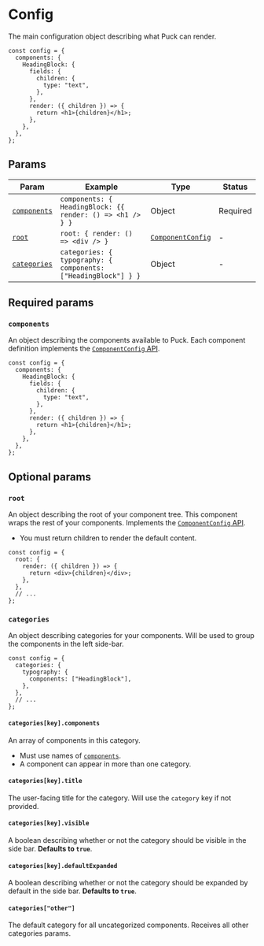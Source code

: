 # Config

The main configuration object describing what Puck can render.

```tsx copy
const config = {
  components: {
    HeadingBlock: {
      fields: {
        children: {
          type: "text",
        },
      },
      render: ({ children }) => {
        return <h1>{children}</h1>;
      },
    },
  },
};
```

## Params

| Param                       | Example                                                        | Type                                                                    | Status   |
| --------------------------- | -------------------------------------------------------------- | ----------------------------------------------------------------------- | -------- |
| [`components`](#components) | `components: { HeadingBlock: {{ render: () => <h1 /> } }`      | Object                                                                  | Required |
| [`root`](#root)             | `root: { render: () => <div /> }`                              | [`ComponentConfig`](/docs/api-reference/configuration/component-config) | -        |
| [`categories`](#categories) | `categories: { typography: { components: ["HeadingBlock"] } }` | Object                                                                  | -        |

## Required params

### `components`

An object describing the components available to Puck. Each component definition implements the [`ComponentConfig` API](/docs/api-reference/configuration/component-config).

```tsx {2-13} copy
const config = {
  components: {
    HeadingBlock: {
      fields: {
        children: {
          type: "text",
        },
      },
      render: ({ children }) => {
        return <h1>{children}</h1>;
      },
    },
  },
};
```

## Optional params

### `root`

An object describing the root of your component tree. This component wraps the rest of your components. Implements the [`ComponentConfig` API](/docs/api-reference/configuration/component-config).

- You must return children to render the default content.

```tsx {2-6} copy
const config = {
  root: {
    render: ({ children }) => {
      return <div>{children}</div>;
    },
  },
  // ...
};
```

### `categories`

An object describing categories for your components. Will be used to group the components in the left side-bar.

```tsx {2-6} copy
const config = {
  categories: {
    typography: {
      components: ["HeadingBlock"],
    },
  },
  // ...
};
```

#### `categories[key].components`

An array of components in this category.

- Must use names of [`components`](#components).
- A component can appear in more than one category.

#### `categories[key].title`

The user-facing title for the category. Will use the `category` key if not provided.

#### `categories[key].visible`

A boolean describing whether or not the category should be visible in the side bar. **Defaults to `true`**.

#### `categories[key].defaultExpanded`

A boolean describing whether or not the category should be expanded by default in the side bar. **Defaults to `true`**.

#### `categories["other"]`

The default category for all uncategorized components. Receives all other categories params.
